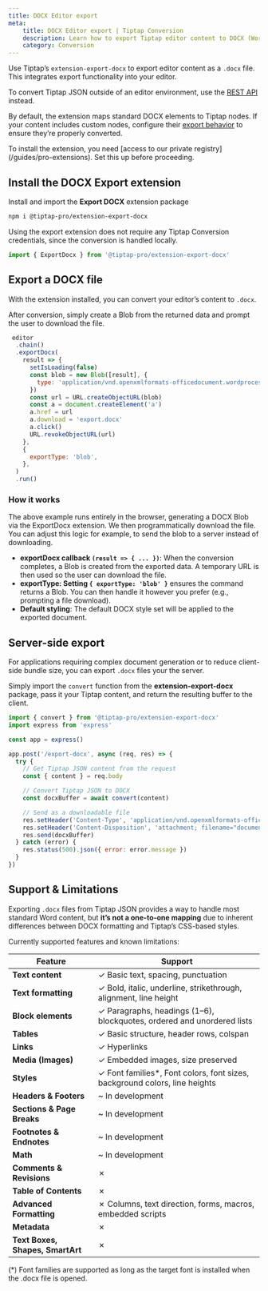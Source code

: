 ```yaml
---
title: DOCX Editor export
meta:
    title: DOCX Editor export | Tiptap Conversion
    description: Learn how to export Tiptap editor content to DOCX (Word) files using the Export extension
    category: Conversion
---
```



Use Tiptap’s `extension-export-docx` to export editor content as a `.docx` file. This integrates export functionality into your editor.

To convert Tiptap JSON outside of an editor environment, use the [REST API]() instead.

By default, the extension maps standard DOCX elements to Tiptap nodes. If your content includes custom nodes, configure their [export behavior]() to ensure they’re properly converted.

<Callout title="Private registry access" variant="warning">
    To install the extension, you need [access to our
    private registry](/guides/pro-extensions). Set this up before proceeding.
</Callout>

## Install the DOCX Export extension

Install and import the **Export DOCX** extension package

```bash
npm i @tiptap-pro/extension-export-docx
```

Using the export extension does not require any Tiptap Conversion credentials, since the conversion is handled locally.

```js
import { ExportDocx } from '@tiptap-pro/extension-export-docx'
```

## Export a DOCX file
With the extension installed, you can convert your editor’s content to `.docx`.

After conversion, simply create a Blob from the returned data and prompt the user to download the file.


```js
 editor
  .chain()
  .exportDocx(
    result => {
      setIsLoading(false)
      const blob = new Blob([result], {
        type: 'application/vnd.openxmlformats-officedocument.wordprocessingml.document',
      })
      const url = URL.createObjectURL(blob)
      const a = document.createElement('a')
      a.href = url
      a.download = 'export.docx'
      a.click()
      URL.revokeObjectURL(url)
    },
    {
      exportType: 'blob',
    },
  )
  .run()
```

### How it works
The above example runs entirely in the browser, generating a DOCX Blob via the ExportDocx extension. We then programmatically download the file. You can adjust this logic for example, to send the blob to a server instead of downloading.

- **exportDocx callback `(result => { ... })`**: When the conversion completes, a Blob is created from the exported data. A temporary URL is then used so the user can download the file.
- **exportType: Setting `{ exportType: 'blob' }`** ensures the command returns a Blob. You can then handle it however you prefer (e.g., prompting a file download).
- **Default styling**: The default DOCX style set will be applied to the exported document.

## Server-side export
For applications requiring complex document generation or to reduce client-side bundle size, you can export `.docx` files your the server.

Simply import the `convert` function from the **extension-export-docx** package, pass it your Tiptap content, and return the resulting buffer to the client.

```js
import { convert } from '@tiptap-pro/extension-export-docx'
import express from 'express'

const app = express()

app.post('/export-docx', async (req, res) => {
  try {
    // Get Tiptap JSON content from the request
    const { content } = req.body

    // Convert Tiptap JSON to DOCX
    const docxBuffer = await convert(content)

    // Send as a downloadable file
    res.setHeader('Content-Type', 'application/vnd.openxmlformats-officedocument.wordprocessingml.document')
    res.setHeader('Content-Disposition', 'attachment; filename="document.docx"')
    res.send(docxBuffer)
  } catch (error) {
    res.status(500).json({ error: error.message })
  }
})
```

## Support & Limitations
Exporting `.docx` files from Tiptap JSON provides a way to handle most standard Word content, but **it’s not a one-to-one mapping** due to inherent differences between DOCX formatting and Tiptap’s CSS-based styles.

Currently supported features and known limitations:

| **Feature**                      | **Support**                                                                |
|----------------------------------|----------------------------------------------------------------------------|
| **Text content**                 | ✓ Basic text, spacing, punctuation                                         |
| **Text formatting**              | ✓ Bold, italic, underline, strikethrough, alignment, line height           |
| **Block elements**               | ✓ Paragraphs, headings (1–6), blockquotes, ordered and unordered lists     |
| **Tables**                       | ✓ Basic structure, header rows, colspan                                    |
| **Links**                        | ✓ Hyperlinks                                                               |
| **Media (Images)**               | ✓ Embedded images, size preserved                                          |
| **Styles**                       | ✓ Font families*, Font colors, font sizes, background colors, line heights |
| **Headers & Footers**            | ~ In development                                                           |
| **Sections & Page Breaks**       | ~ In development                                                           |
| **Footnotes & Endnotes**         | ~ In development                                                           |
| **Math**                         | ~ In development                                                           |
| **Comments & Revisions**         | ✗                                                                          |
| **Table of Contents**            | ✗                                                                          |
| **Advanced Formatting**          | ✗ Columns, text direction, forms, macros, embedded scripts                 |
| **Metadata**                     | ✗                                                                          |
| **Text Boxes, Shapes, SmartArt** | ✗                                                                          |

(*) Font families are supported as long as the target font is installed when the .docx file is opened.